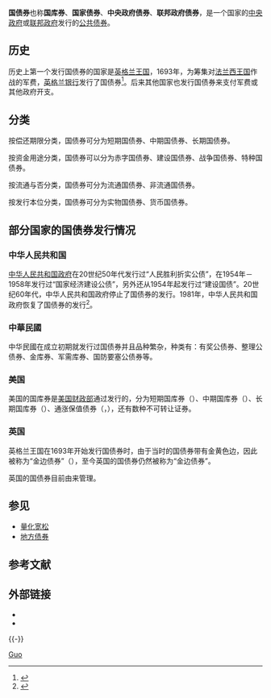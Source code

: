 {{refimprove|time=2013-12-03T13:38:54+00:00}}
'''国债券'''也称'''国库券'''、'''国家债券'''、'''中央政府债券'''、'''联邦政府债券'''，是一个国家的[[中央政府|中央政府]]或[[联邦政府|联邦政府]]发行的[[公债|公共债券]]。

==历史==
历史上第一个发行国债券的国家是[[英格兰王国|英格兰王国]]，1693年，为筹集对[[法兰西王国|法兰西王国]]作战的军费，[[英格兰银行|英格兰银行]]发行了国债券<ref>{{Cite web |url=http://news.10jqka.com.cn/20130625/c535728987.shtml |title=从混乱到稳定 |access-date=2013-12-03 |archive-url=https://web.archive.org/web/20131207023525/http://news.10jqka.com.cn/20130625/c535728987.shtml |archive-date=2013-12-07 |dead-url=yes }}</ref>。后来其他国家也发行国债券来支付军费或其他政府开支。

==分类==
按偿还期限分类，国债券可分为短期国债券、中期国债券、长期国债券。

按资金用途分类，国债券可以分为赤字国债券、建设国债券、战争国债券、特种国债券。

按流通与否分类，国债券可分为流通国债券、非流通国债券。

按发行本位分类，国债券可分为实物国债券、货币国债券。

==部分国家的国债券发行情况==
===中华人民共和国===
{{main|人民幣國債}}
[[中华人民共和国政府|中华人民共和国政府]]在20世纪50年代发行过“人民胜利折实公债”，在1954年－1958年发行过“国家经济建设公债”，另外还从1954年起发行过“建设国债”。20世纪60年代，中华人民共和国政府停止了国债券的发行。1981年，中华人民共和国政府恢复了国债券的发行<ref>{{Cite web |url=http://finance.ifeng.com/collection/qtcp/20120720/6793738.shtml |title=1981年面值十万国库券 收藏市场报价高达54万 |accessdate=2013-12-03 |archive-date=2013-12-07 |archive-url=https://web.archive.org/web/20131207125310/http://finance.ifeng.com/collection/qtcp/20120720/6793738.shtml |dead-url=no }}</ref>。

===中華民國===
中华民國在成立初期就发行过国债券并且品种繁杂，种类有：有奖公债券、整理公债券、金库券、军需库券、国防要塞公债券等。

===美国===
{{main|美国国库券}}
美国的国库券是[[美国财政部|美国财政部]]通过{{tsl|en|Bureau of the Public Debt|美国公债局|公债局}}发行的，分为短期国库券（{{lang|en|Treasury Bills}}）、中期国库券（{{lang|en|Treasury Note}}）、长期国库券（{{lang|en|Treasury Bonds}}）、通涨保值债券（{{lang|en|Treasury Inflation Protected Securities}}，{{lang|en|TIPS}}），还有数种不可转让证券。

===英国===
英格兰王国在1693年开始发行国债券时，由于当时的国债券带有金黄色边，因此被称为“金边债券”（{{lang|en|gilt-edged security}}），至今英国的国债券仍然被称为“金边债券”。

英国的国债券目前由{{tsl|en|UK Debt Management Office|英国债务管理局}}来管理。

==参见==
* [[量化宽松|量化宽松]]
* [[地方政府债券|地方债券]]

== 参考文献 ==
{{Reflist}}

== 外部链接 ==
* {{cite web|url=http://business.sohu.com/34/85/article200268534.shtml|title=我国债券市场是怎样发展起来的？|language=zh-cn|accessdate=2013-12-03|archive-date=2013-12-06|archive-url=https://web.archive.org/web/20131206232813/http://business.sohu.com/34/85/article200268534.shtml|dead-url=no}}
* {{cite news|url=http://www.ce.cn/finance/financing/collection/oth/200511/21/t20051121_5267170.shtml|title=国库券收藏有潜力|publisher=中国经济网|date=2014-05-30|language=zh-cn|accessdate=2014-05-30|archive-date=2014-05-30|archive-url=https://web.archive.org/web/20140530042650/http://www.ce.cn/finance/financing/collection/oth/200511/21/t20051121_5267170.shtml|dead-url=no}}

{{-}}
{{金融市场}}

{{Authority control}}

[[Category:债券|Guo]]